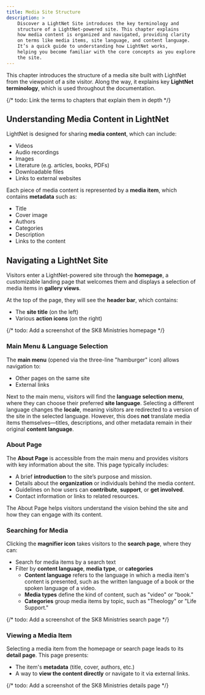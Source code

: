 ```yaml
---
title: Media Site Structure
description: > 
    Discover a LightNet Site introduces the key terminology and 
    structure of a LightNet-powered site. This chapter explains 
    how media content is organized and navigated, providing clarity 
    on terms like media items, site language, and content language. 
    It’s a quick guide to understanding how LightNet works, 
    helping you become familiar with the core concepts as you explore 
    the site.
---
```


This chapter introduces the structure of a media site built with LightNet from the viewpoint of a site visitor. Along the way, it explains key **LightNet terminology**, which is used throughout the documentation.

{/* todo: Link the terms to chapters that explain them in depth */}

## Understanding Media Content in LightNet

LightNet is designed for sharing **media content**, which can include:

- Videos
- Audio recordings
- Images
- Literature (e.g. articles, books, PDFs)
- Downloadable files
- Links to external websites

Each piece of media content is represented by a **media item**, which contains **metadata** such as:

- Title
- Cover image
- Authors
- Categories
- Description
- Links to the content

## Navigating a LightNet Site

Visitors enter a LightNet-powered site through the **homepage**, a customizable landing page 
that welcomes them and displays a selection of media items in **gallery views**.

At the top of the page, they will see the **header bar**, which contains:
- The **site title** (on the left)
- Various **action icons** (on the right)

{/* todo: Add a screenshot of the SK8 Ministries homepage */}

### Main Menu & Language Selection

The **main menu** (opened via the three-line "hamburger" icon) allows navigation to:
- Other pages on the same site
- External links

Next to the main menu, visitors will find the **language selection menu**, where they can choose their preferred **site language**. Selecting a different language changes the **locale**, meaning visitors are redirected to a version of the site in the selected language. However, this does **not** translate media items themselves—titles, descriptions, and other metadata remain in their original **content language**.

### About Page

The **About Page** is accessible from the main menu and provides visitors with key information about the site. This page typically includes:
- A brief **introduction** to the site’s purpose and mission.
- Details about the **organization** or individuals behind the media content.
- Guidelines on how users can **contribute**, **support**, or **get involved**.
- Contact information or links to related resources.

The About Page helps visitors understand the vision behind the site and how they can engage with its content.

### Searching for Media

Clicking the **magnifier icon** takes visitors to the **search page**, where they can:
- Search for media items by a search text
- Filter by **content language**, **media type**, or **categories**
    - **Content language** refers to the language in which a media item's content is presented, such as the written language of a book or the spoken language of a video.
    - **Media types** define the kind of content, such as "video" or "book."
    - **Categories** group media items by topic, such as "Theology" or "Life Support."

{/* todo: Add a screenshot of the SK8 Ministries search page */}


### Viewing a Media Item


Selecting a media item from the homepage or search page leads to its **detail page**. This page presents:
- The item's **metadata** (title, cover, authors, etc.)
- A way to **view the content directly** or navigate to it via external links.

{/* todo: Add a screenshot of the SK8 Ministries details page */}
